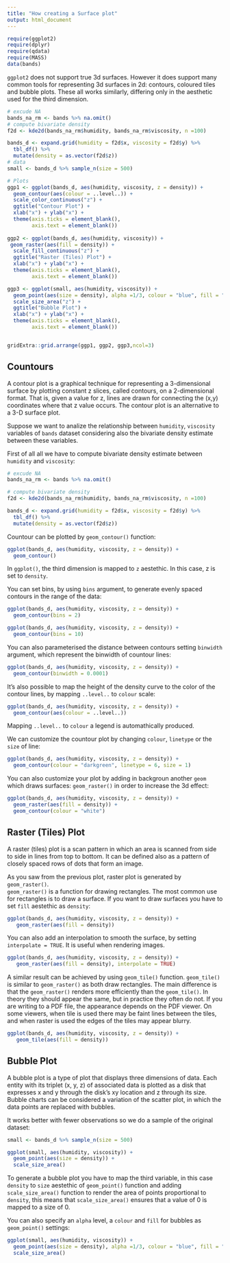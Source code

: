 ```yaml
---
title: "How creating a Surface plot"
output: html_document
---
```


```r
require(ggplot2)
require(dplyr)
require(qdata)
require(MASS)
data(bands)
```

`ggplot2` does not support true 3d surfaces. However it does support many common tools for representing 3d surfaces in 2d: contours, coloured tiles and bubble plots. These all works similarly, differing only in the aesthetic used for the third dimension.  

```r
# excude NA
bands_na_rm <- bands %>% na.omit() 
# compute bivariate density
f2d <- kde2d(bands_na_rm$humidity, bands_na_rm$viscosity, n =100)

bands_d <- expand.grid(humidity = f2d$x, viscosity = f2d$y) %>%
  tbl_df() %>%
  mutate(density = as.vector(f2d$z))
# data
small <- bands_d %>% sample_n(size = 500)

# Plots
ggp1 <- ggplot(bands_d, aes(humidity, viscosity, z = density)) + 
  geom_contour(aes(colour = ..level..)) + 
  scale_color_continuous("z") +
  ggtitle("Contour Plot") +
  xlab("x") + ylab("x") +
  theme(axis.ticks = element_blank(),
        axis.text = element_blank())
  
ggp2 <- ggplot(bands_d, aes(humidity, viscosity)) +
 geom_raster(aes(fill = density)) +
  scale_fill_continuous("z") +
  ggtitle("Raster (Tiles) Plot") +
  xlab("x") + ylab("x") +
  theme(axis.ticks = element_blank(),
        axis.text = element_blank())

ggp3 <- ggplot(small, aes(humidity, viscosity)) +
  geom_point(aes(size = density), alpha =1/3, colour = "blue", fill = "lightblue") +
  scale_size_area("z") +
  ggtitle("Bubble Plot") +
  xlab("x") + ylab("x") +
  theme(axis.ticks = element_blank(),
        axis.text = element_blank())


gridExtra::grid.arrange(ggp1, ggp2, ggp3,ncol=3)
```


## Countours

A contour plot is a graphical technique for representing a 3-dimensional surface by plotting constant z slices, called contours, on a 2-dimensional format. That is, given a value for z, lines are drawn for connecting the (x,y) coordinates where that z value occurs.
The contour plot is an alternative to a 3-D surface plot.

Suppose we want to analize the relationship between `humidity`, `viscosity` variables of `bands` dataset considering also the bivariate density estimate between these variables.

First of all all we have to compute bivariate density estimate between `humidity` and `viscosity`: 

```r
# excude NA
bands_na_rm <- bands %>% na.omit() 

# compute bivariate density
f2d <- kde2d(bands_na_rm$humidity, bands_na_rm$viscosity, n =100)

bands_d <- expand.grid(humidity = f2d$x, viscosity = f2d$y) %>%
  tbl_df() %>%
  mutate(density = as.vector(f2d$z))
```

Countour can be plotted by `geom_contour()` function:

```r
ggplot(bands_d, aes(humidity, viscosity, z = density)) + 
  geom_contour()
```

In `ggplot()`, the third dimension is mapped to `z` aestethic. In this case, z is set to `density`. 

<!--
```r
data("faithfuld")
ggplot(faithfuld, aes(waiting, eruptions, z = density)) + 
  geom_contour()
```


A similar plot can be represented also by using `geom_density_2d()` function:

```r
ggplot(bands, aes(humidity, viscosity)) +
  geom_density_2d()
```

The difference between `geom_contour()` and `geom_density_2d()` is that `geom_density_2d()` doesn't need the definition of the third dimension as it automathically computes a two-dimensional kernel density estimate and countour is its default representation.  

<!--
```r
ggplot(faithful, aes(waiting, eruptions)) +
  geom_density_2d()
```
-->

You can set bins, by using `bins` argument, to generate evenly spaced contours in the range of the data:

```r
ggplot(bands_d, aes(humidity, viscosity, z = density)) + 
  geom_contour(bins = 2)

ggplot(bands_d, aes(humidity, viscosity, z = density)) + 
  geom_contour(bins = 10)
```

<!--
```r
ggplot(faithfuld, aes(waiting, eruptions, z = density)) + 
  geom_contour(bins = 2)

ggplot(faithfuld, aes(waiting, eruptions, z = density)) + 
 geom_contour(bins = 10)
```
-->

You can also parameterised the distance between contours setting `binwidth` argument, which represent the binwidth of countour lines:


```r
ggplot(bands_d, aes(humidity, viscosity, z = density)) + 
  geom_contour(binwidth = 0.0001)
```


<!--

```r
ggplot(faithfuld, aes(waiting, eruptions, z = density)) + 
  geom_contour(binwidth = 0.01)
```
-->

It’s also possible to map the height of the density curve to the color of the contour lines, by mapping `..level..` to `colour` scale:

```r
ggplot(bands_d, aes(humidity, viscosity, z = density)) + 
  geom_contour(aes(colour = ..level..))
```

Mapping `..level..` to `colour` a legend is automathically produced.

<!--
```r
ggplot(faithfuld, aes(waiting, eruptions, z = density)) + 
  geom_contour(aes(colour = ..level..))
```
-->

We can customize the countour plot by changing `colour`, `linetype` or the `size` of line: 

```r
ggplot(bands_d, aes(humidity, viscosity, z = density)) + 
  geom_contour(colour = "darkgreen", linetype = 6, size = 1)
```

<!--
```r
ggplot(faithfuld, aes(waiting, eruptions, z = density)) + 
  geom_contour(colour = "green", linetype = 4, size = 1)
```
-->

You can also customize your plot by adding in backgroun another `geom` which draws surfaces: `geom_raster()` in order to increase the 3d effect:

```r
ggplot(bands_d, aes(humidity, viscosity, z = density)) + 
  geom_raster(aes(fill = density)) +
  geom_contour(colour = "white")
```

<!--
```r
# Customize
ggplot(faithfuld, aes(waiting, eruptions, z = density)) + 
  geom_raster(aes(fill = density)) +
  geom_contour(colour = "white")
```
-->

## Raster (Tiles) Plot

A raster (tiles) plot is a scan pattern in which an area is scanned from side to side in lines from top to bottom. It can be defined also as  a pattern of closely spaced rows of dots that form an image.

As you saw from the previous plot, raster plot is generated by `geom_raster()`.  
`geom_raster()` is a function for drawing rectangles. The most common use for rectangles is to draw a surface. If you want to draw surfaces you have to set `fill` aestethic as `density`:

```r
ggplot(bands_d, aes(humidity, viscosity, z = density)) + 
   geom_raster(aes(fill = density))
```

<!--
```r
ggplot(faithfuld, aes(waiting, eruptions)) +
 geom_raster(aes(fill = density))
```
-->

You can also add an interpolation to smooth the surface, by setting `interpolate = TRUE`. It is useful when rendering images.


```r
ggplot(bands_d, aes(humidity, viscosity, z = density)) + 
   geom_raster(aes(fill = density), interpolate = TRUE)
```

<!--
```r
ggplot(faithfuld, aes(waiting, eruptions)) +
 geom_raster(aes(fill = density), interpolate = TRUE)
```
-->

A similar result can be achieved by using `geom_tile()` function. `geom_tile()` is similar to `geom_raster()` as both draw rectangles.
The main difference is that the `geom_raster()` renders more efficiently than the `geom_tile()`. In theory they should appear the same, but in practice they often do not. If you are writing to a PDF file, the appearance depends on the PDF viewer. On some viewers, 
when tile is used there may be faint lines between the tiles, and when raster is used the edges of the tiles may appear blurry.

```r
ggplot(bands_d, aes(humidity, viscosity, z = density)) + 
   geom_tile(aes(fill = density))
```

<!--
```r
ggplot(faithfuld, aes(waiting, eruptions)) +
 geom_tile(aes(fill = density))
```
-->


## Bubble Plot

A bubble plot is a type of plot that displays three dimensions of data. Each entity with its triplet (x, y, z) of associated data is plotted as a disk that expresses x and y through the disk's xy location and z through its size. Bubble charts can be considered a variation of the scatter plot, in which the data points are replaced with bubbles.

It works better with fewer observations so we do a sample of the original dataset:

```r
small <- bands_d %>% sample_n(size = 500)
```

```r
ggplot(small, aes(humidity, viscosity)) +
  geom_point(aes(size = density)) +
  scale_size_area()
```


<!--
```r
small <- faithfuld[seq(1, nrow(faithfuld), by = 10), ]
```

```r
ggplot(small, aes(eruptions, waiting)) +
  geom_point(aes(size = density)) +
  scale_size_area()
```
-->

To generate a bubble plot you have to map the third variable, in this case `density` to `size` aestethic of `geom_point()` function 
and adding `scale_size_area()` function to render the area of points proportional to `density`, this means that `scale_size_area()` ensures that a value of 0 is mapped to a size of 0.

You can also specify an `alpha` level, a `colour` and `fill` for bubbles as `geom_point()` settings:

```r
ggplot(small, aes(humidity, viscosity)) +
  geom_point(aes(size = density), alpha =1/3, colour = "blue", fill = "lightblue") +
  scale_size_area()
```

<!--

```r
ggplot(small, aes(eruptions, waiting)) +
  geom_point(aes(size = density), alpha =1/3, colour = "blue", fill = "lightblue") +
  scale_size_area()
```

-->


